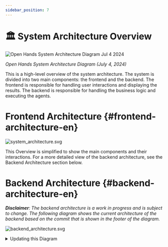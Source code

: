 ```yaml
---
sidebar_position: 7
---
```


# 🏛️ System Architecture Overview

<div style={{ textAlign: 'center' }}>
  <img src="https://github.com/All-Hands-AI/OpenHands/assets/16201837/97d747e3-29d8-4ccb-8d34-6ad1adb17f38" alt="Open Hands System Architecture Diagram Jul 4 2024" />
  <p><em>Open Hands System Architecture Diagram (July 4, 2024)</em></p>
</div>

This is a high-level overview of the system architecture. The system is divided into two main components: the frontend and the backend. The frontend is responsible for handling user interactions and displaying the results. The backend is responsible for handling the business logic and executing the agents.

# Frontend Architecture {#frontend-architecture-en}

![system_architecture.svg](/img/system_architecture.svg)

This Overview is simplified to show the main components and their interactions. For a more detailed view of the backend architecture, see the Backend Architecture section below.

# Backend Architecture {#backend-architecture-en}

_**Disclaimer**: The backend architecture is a work in progress and is subject to change. The following diagram shows the current architecture of the backend based on the commit that is shown in the footer of the diagram._

![backend_architecture.svg](/img/backend_architecture.svg)

<details>
  <summary>Updating this Diagram</summary>
  <div>
    The generation of the backend architecture diagram is partially automated.
    The diagram is generated from the type hints in the code using the py2puml
    tool. The diagram is then manually reviewed, adjusted and exported to PNG
    and SVG.

    ## Prerequisites

    - Running python environment in which openhands is executable
    (according to the instructions in the README.md file in the root of the repository)
    - [py2puml](https://github.com/lucsorel/py2puml) installed

## Steps

1.  Autogenerate the diagram by running the following command from the root of the repository:
    `py2puml openhands openhands > docs/architecture/backend_architecture.puml`

2.  Open the generated file in a PlantUML editor, e.g. Visual Studio Code with the PlantUML extension or [PlantText](https://www.planttext.com/)

3.  Review the generated PUML and make all necessary adjustments to the diagram (add missing parts, fix mistakes, improve positioning).
    _py2puml creates the diagram based on the type hints in the code, so missing or incorrect type hints may result in an incomplete or incorrect diagram._

4.  Review the diff between the new and the previous diagram and manually check if the changes are correct.
    _Make sure not to remove parts that were manually added to the diagram in the past and are still relevant._

5.  Add the commit hash of the commit that was used to generate the diagram to the diagram footer.

6.  Export the diagram as PNG and SVG files and replace the existing diagrams in the `docs/architecture` directory. This can be done with (e.g. [PlantText](https://www.planttext.com/))

  </div>
</details>
